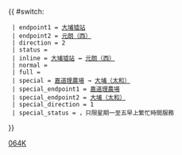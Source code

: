 {{ #switch: {{{format|}}}
  | endpoint1 = [[大埔墟站巴士總站|大埔墟站]]
  | endpoint2 = [[元朗（西）巴士總站|元朗（西）]]
  | direction = 2
  | status =
  | inline = [[大埔墟站巴士總站|大埔墟站]] ↔ [[元朗（西）巴士總站|元朗（西）]]
  | normal =
  | full =
  | special = [[嘉道理農場]] → [[太和巴士總站|大埔（太和）]]
  | special_endpoint1 = [[嘉道理農場]]
  | special_endpoint2 = [[太和巴士總站|大埔（太和）]]
  | special_direction = 1
  | special_status = {{HK Bus Status|ST}}，只限星期一至五早上繁忙時間服務
}}<noinclude>[[Category:九龍巴士路線模板|064K]]</noinclude>